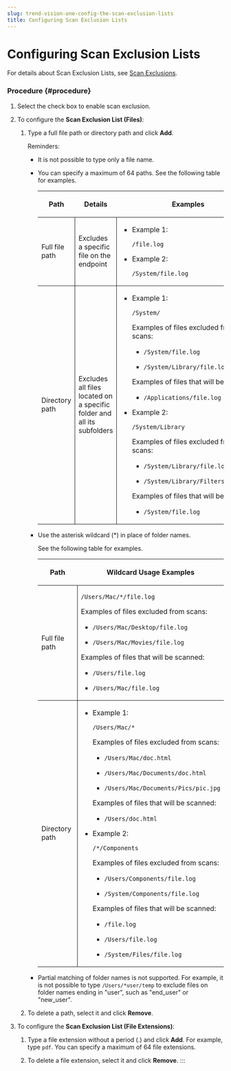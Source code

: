 ```yaml
---
slug: trend-vision-one-config-the-scan-exclusion-lists
title: Configuring Scan Exclusion Lists
---
```

# Configuring Scan Exclusion Lists

For details about Scan Exclusion Lists, see [Scan Exclusions](scan-exclusions.mdx).

### Procedure {#procedure}

1.  Select the check box to enable scan exclusion.

2.  To configure the **Scan Exclusion List (Files)**:

    1.  Type a full file path or directory path and click **Add**.

        Reminders:

        - It is not possible to type only a file name.

        - You can specify a maximum of 64 paths. See the following table for examples.

          <table>
          <colgroup>
          <col style="width: 21%" />
          <col style="width: 26%" />
          <col style="width: 53%" />
          </colgroup>
          <thead>
          <tr>
          <th><p>Path</p></th>
          <th><p>Details</p></th>
          <th><p>Examples</p></th>
          </tr>
          </thead>
          <tbody>
          <tr>
          <td style="border-bottom-width: 1px; border-bottom-style: solid; border-right-width: 1px; border-right-style: solid"><p>Full file path</p></td>
          <td style="border-bottom-width: 1px; border-bottom-style: solid; border-right-width: 1px; border-right-style: solid"><p>Excludes a specific file on the endpoint</p></td>
          <td style="border-bottom-width: 1px; border-bottom-style: solid"><ul>
          <li><p>Example 1:</p>
          <p><code>/file.log</code></p></li>
          <li><p>Example 2:</p>
          <p><code>/System/file.log</code></p></li>
          </ul></td>
          </tr>
          <tr>
          <td style="border-right-width: 1px; border-right-style: solid"><p>Directory path</p></td>
          <td style="border-right-width: 1px; border-right-style: solid"><p>Excludes all files located on a specific folder and all its subfolders</p></td>
          <td><ul>
          <li><p>Example 1:</p>
          <p><code>/System/</code></p>
          <p>Examples of files excluded from scans:</p>
          <ul>
          <li><p><code>/System/file.log</code></p></li>
          <li><p><code>/System/Library/file.log</code></p></li>
          </ul>
          <p>Examples of files that will be scanned:</p>
          <ul>
          <li><p><code>/Applications/file.log</code></p></li>
          </ul></li>
          <li><p>Example 2:</p>
          <p><code>/System/Library</code></p>
          <p>Examples of files excluded from scans:</p>
          <ul>
          <li><p><code>/System/Library/file.log</code></p></li>
          <li><p><code>/System/Library/Filters/file.log</code></p></li>
          </ul>
          <p>Examples of files that will be scanned:</p>
          <ul>
          <li><p><code>/System/file.log</code></p></li>
          </ul></li>
          </ul></td>
          </tr>
          </tbody>
          </table>

        - Use the asterisk wildcard (\*) in place of folder names.

          See the following table for examples.

          <table>
          <colgroup>
          <col style="width: 22%" />
          <col style="width: 78%" />
          </colgroup>
          <thead>
          <tr>
          <th><p>Path</p></th>
          <th><p>Wildcard Usage Examples</p></th>
          </tr>
          </thead>
          <tbody>
          <tr>
          <td style="border-bottom-width: 1px; border-bottom-style: solid; border-right-width: 1px; border-right-style: solid"><p>Full file path</p></td>
          <td style="border-bottom-width: 1px; border-bottom-style: solid"><p><code>/Users/Mac/*/file.log</code></p>
          <p>Examples of files excluded from scans:</p>
          <ul>
          <li><p><code>/Users/Mac/Desktop/file.log</code></p></li>
          <li><p><code>/Users/Mac/Movies/file.log</code></p></li>
          </ul>
          <p>Examples of files that will be scanned:</p>
          <ul>
          <li><p><code>/Users/file.log</code></p></li>
          <li><p><code>/Users/Mac/file.log</code></p></li>
          </ul></td>
          </tr>
          <tr>
          <td style="border-right-width: 1px; border-right-style: solid"><p>Directory path</p></td>
          <td><ul>
          <li><p>Example 1:</p>
          <p><code>/Users/Mac/*</code></p>
          <p>Examples of files excluded from scans:</p>
          <ul>
          <li><p><code>/Users/Mac/doc.html</code></p></li>
          <li><p><code>/Users/Mac/Documents/doc.html</code></p></li>
          <li><p><code>/Users/Mac/Documents/Pics/pic.jpg</code></p></li>
          </ul>
          <p>Examples of files that will be scanned:</p>
          <ul>
          <li><p><code>/Users/doc.html</code></p></li>
          </ul></li>
          <li><p>Example 2:</p>
          <p><code>/*/Components</code></p>
          <p>Examples of files excluded from scans:</p>
          <ul>
          <li><p><code>/Users/Components/file.log</code></p></li>
          <li><p><code>/System/Components/file.log</code></p></li>
          </ul>
          <p>Examples of files that will be scanned:</p>
          <ul>
          <li><p><code>/file.log</code></p></li>
          <li><p><code>/Users/file.log</code></p></li>
          <li><p><code>/System/Files/file.log</code></p></li>
          </ul></li>
          </ul></td>
          </tr>
          </tbody>
          </table>

        - Partial matching of folder names is not supported. For example, it is not possible to type `/Users/*user/temp` to exclude files on folder names ending in "user", such as "end_user" or "new_user".

    2.  To delete a path, select it and click **Remove**.

3.  To configure the **Scan Exclusion List (File Extensions)**:

    1.  Type a file extension without a period (.) and click **Add**. For example, type `pdf`. You can specify a maximum of 64 file extensions.

    2.  To delete a file extension, select it and click **Remove**.
:::
